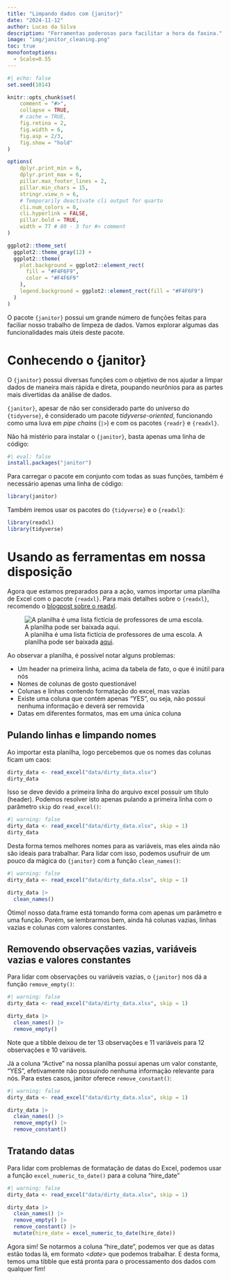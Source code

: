 ```yaml
---
title: "Limpando dados com {janitor}"
date: "2024-11-12"
author: Lucas da Silva
description: "Ferramentas poderosas para facilitar a hora da faxina."
image: "img/janitor_cleaning.png"
toc: true
monofontoptions: 
  - Scale=0.55
---
```


```r
#| echo: false
set.seed(1014)

knitr::opts_chunk$set(
    comment = "#>",
    collapse = TRUE,
    # cache = TRUE,
    fig.retina = 2,
    fig.width = 6,
    fig.asp = 2/3,
    fig.show = "hold"
)

options(
    dplyr.print_min = 6,
    dplyr.print_max = 6,
    pillar.max_footer_lines = 2,
    pillar.min_chars = 15,
    stringr.view_n = 6,
    # Temporarily deactivate cli output for quarto
    cli.num_colors = 0,
    cli.hyperlink = FALSE,
    pillar.bold = TRUE,
    width = 77 # 80 - 3 for #> comment
)

ggplot2::theme_set(
  ggplot2::theme_gray(12) +
  ggplot2::theme(
    plot.background = ggplot2::element_rect(
      fill = "#F4F6F9",
      color = "#F4F6F9"
    ),
    legend.background = ggplot2::element_rect(fill = "#F4F6F9")
  )
)
```

O pacote `{janitor}` possui um grande número de funções feitas para faciliar nosso trabalho de limpeza de dados. Vamos explorar algumas das funcionalidades mais úteis deste pacote.

# Conhecendo o {janitor}

O `{janitor}` possui diversas funções com o objetivo de nos ajudar a limpar dados de maneira mais rápida e direta, poupando neurônios para as partes mais divertidas da análise de dados.

`{janitor}`, apesar de não ser considerado parte do universo do `{tidyverse}`, é considerado um pacote *tidyverse-oriented*, funcionando como uma luva em *pipe chains* (`|>`) e com os pacotes `{readr}` e `{readxl}`.

Não há mistério para instalar o `{janitor}`, basta apenas uma linha de código:

```r
#| eval: false
install.packages("janitor")
```

Para carregar o pacote em conjunto com todas as suas funções, também é necessário apenas uma linha de código:

```r
library(janitor)
```

Também iremos usar os pacotes do `{tidyverse}` e o `{readxl}`:

```r
library(readxl)
library(tidyverse)
```

# Usando as ferramentas em nossa disposição

Agora que estamos preparados para a ação, vamos importar uma planilha de Excel com o pacote `{readxl}`. Para mais detalhes sobre o `{readxl}`, recomendo o [blogpost sobre o readxl](https://luc-dasilva.github.io/blog/blogposts/importacao-excel/){target="_blank"}.

![A planilha é uma lista fictícia de professores de uma escola. A planilha pode ser baixada [aqui](https://github.com/sfirke/janitor/blob/main/dirty_data.xlsx){target="_blank"}.](img/dirty_data.png)

Ao observar a planilha, é possível notar alguns problemas:

- Um header na primeira linha, acima da tabela de fato, o que é inútil para nós
- Nomes de colunas de gosto questionável
- Colunas e linhas contendo formatação do excel, mas vazias
- Existe uma coluna que contém apenas "YES", ou seja, não possui nenhuma informação e deverá ser removida
- Datas em diferentes formatos, mas em uma única coluna

## Pulando linhas e limpando nomes

Ao importar esta planilha, logo percebemos que os nomes das colunas ficam um caos:

```r
dirty_data <- read_excel("data/dirty_data.xlsx")
dirty_data
```

Isso se deve devido a primeira linha do arquivo excel possuir um título (header). Podemos resolver isto apenas pulando a primeira linha com o parâmetro `skip` do `read_excel()`:

```r
#| warning: false 
dirty_data <- read_excel("data/dirty_data.xlsx", skip = 1)
dirty_data
```

Desta forma temos melhores nomes para as variáveis, mas eles ainda não são ideais para trabalhar. Para lidar com isso, podemos usufruir de um pouco da mágica do `{janitor}` com a função `clean_names()`:

```r
#| warning: false 
dirty_data <- read_excel("data/dirty_data.xlsx", skip = 1)

dirty_data |> 
  clean_names()
```

Ótimo! nosso data.frame está tomando forma com apenas um parâmetro e uma função. Porém, se lembrarmos bem, ainda há colunas vazias, linhas vazias e colunas com valores constantes.

## Removendo observações vazias, variáveis vazias e valores constantes

Para lidar com observações ou variáveis vazias, o `{janitor}` nos dá a função `remove_empty()`:

```r
#| warning: false 
dirty_data <- read_excel("data/dirty_data.xlsx", skip = 1)

dirty_data |> 
  clean_names() |> 
  remove_empty()
```

Note que a tibble deixou de ter 13 observações e 11 variáveis para 12 observações e 10 variáveis. 

Já a coluna "Active" na nossa planilha possui apenas um valor constante, "YES", efetivamente não possuindo nenhuma informação relevante para nós. Para estes casos, janitor oferece `remove_constant()`:

```r
#| warning: false 
dirty_data <- read_excel("data/dirty_data.xlsx", skip = 1)

dirty_data |> 
  clean_names() |> 
  remove_empty() |> 
  remove_constant()
```

## Tratando datas

Para lidar com problemas de formatação de datas do Excel, podemos usar a função `excel_numeric_to_date()` para a coluna "hire_date"

```r
#| warning: false 
dirty_data <- read_excel("data/dirty_data.xlsx", skip = 1)

dirty_data |> 
  clean_names() |> 
  remove_empty() |> 
  remove_constant() |> 
  mutate(hire_date = excel_numeric_to_date(hire_date))
```

Agora sim! Se notarmos a coluna "hire_date", podemos ver que as datas estão todas lá, em formato <*date*> que podemos trabalhar. E desta forma, temos uma tibble que está pronta para o processamento dos dados com qualquer fim!
